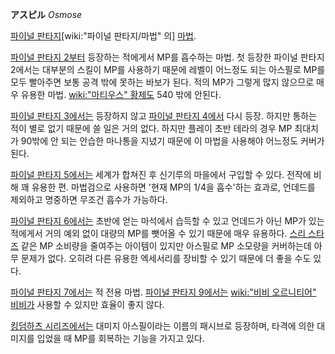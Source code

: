 '''アスピル''' ''Osmose''

[[파이널 판타지]][wiki:"파이널 판타지/마법" 의] [[마법]].

[[파이널 판타지 2]]부터 등장하는 적에게서 MP를 흡수하는 마법. 첫 등장한 파이널 판타지 2에서는 대부분의 스킬이 MP를 사용하기 때문에 레벨이 어느정도 되는 아스필로 MP를 모두 빨아주면 보통 공격 밖에 못하는 바보가 된다. 적의 MP가 그렇게 많지 않으므로 매우 유용한 마법. [[wiki:"마티우스" 황제]]도 540 밖에 안된다.

[[파이널 판타지 3]]에서는 등장하지 않고 [[파이널 판타지 4]]에서 다시 등장. 하지만 통하는 적이 별로 없기 때문에 쓸 일은 거의 없다. 하지만 플레이 초반 테라의 경우 MP 최대치가 90밖에 안 되는 안습한 마나통을 지녔기 때문에 이 마법을 사용해야 어느정도 커버가 된다.

[[파이널 판타지 5]]에서는 세계가 합쳐진 후 신기루의 마을에서 구입할 수 있다. 전작에 비해 꽤 유용한 편. 마법검으로 사용하면 '현재 MP의 1/4을 흡수'하는 효과로, 언데드를 제외하고 명중하면 무조건 흡수가 가능하다.

[[파이널 판타지 6]]에서는 초반에 얻는 마석에서 습득할 수 있고 언데드가 아닌 MP가 있는 적에게서 거의 예외 없이 대량의 MP를 뺏어올 수 있기 때문에 매우 유용하다. [[스리 스타즈]] 같은 MP 소비량을 줄여주는 아이템이 있지만 아스필로 MP 소모량을 커버하는데 아무 문제가 없다. 오히려 다른 유용한 엑세서리를 장비할 수 있기 때문에 더 좋을 수도 있다.

[[파이널 판타지 7]]에서는 적 전용 마법. [[파이널 판타지 9]]에서는 [[wiki:"비비 오르니티어" 비비]]가 사용할 수 있지만 효율이 좋지 않다.

[[킹덤하츠 시리즈]]에서는 대미지 아스필이라는 이름의 패시브로 등장하며, 타격에 의한 대미지를 입었을 때 MP를 회복하는 기능을 가지고 있다.

